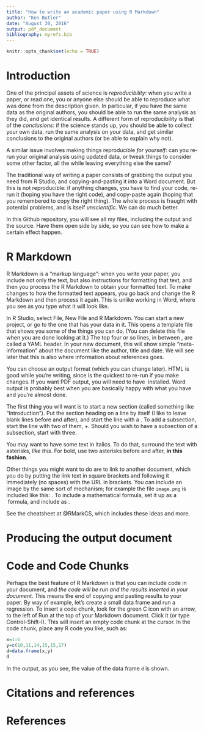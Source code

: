 ```yaml
---
title: "How to write an academic paper using R Markdown"
author: "Ken Butler"
date: "August 30, 2016"
output: pdf_document
bibliography: myrefs.bib
---
```


```r
knitr::opts_chunk$set(echo = TRUE)
```

# Introduction

One of the principal assets of science is *reproducibility*: when you write a paper, or read one, you or anyone else should be able to reproduce what was done from the description given. In particular, if you have the same data as the original authors, you should be able to run the same analysis as they did, and get identical results. A different form of reproducibility is that of the *conclusions*: if the science stands up, you should be able to collect your own data, run the same analysis on your data, and get similar conclusions to the original authors (or be able to explain why not).

A similar issue involves making things reproducible *for yourself*: can you re-run your original analysis using updated data, or tweak things to consider some other factor, all the while leaving everything else the same?

The traditional way of writing a paper consists of grabbing the output you need from R Studio, and copying-and-pasting it into a Word document. But this is not reproducible: if anything changes, you have to find your code, re-run it (hoping you have the right code), and copy-paste again (hoping that you remembered to copy the right thing). The whole process is fraught with potential problems, and is itself *unscientific*. We can do much better.

In this Github repository, you will see all my files, including the output and the source. Have them open side by side, so you can see how to make a certain effect happen.

# R Markdown

R Markdown is a "markup language": when you write your paper, you include not only the text, but also instructions for formatting that text, and then you process the R Markdown to obtain your formatted text. To make changes to how the formatted text appears, you go back and change the R Markdown and then process it again. This is unlike working in Word, where you see as you type what it will look like. 

In R Studio, select File, New File and R Markdown. You can start a new project, or go to the one that has your data in it.
This opens a template file that shows you some of the things you can do. (You can delete this file when you are done looking at it.) The top four or so lines, in between \texttt{---}, are called a YAML header. In your new document, this will show simple "meta-information" about the document like the author, title and date. We will see later that this is also where information about references goes. 

You can choose an output format (which you can change later). HTML is good while you're writing, since is the quickest to re-run if you make changes. If you want PDF output, you will need to have \LaTeX\ installed. Word output is probably best when you are basically happy with what you have and you're almost done.

The first thing you will want is to start a new section (called something like "Introduction"). Put the section heading on a line by itself (I like to leave blank lines before and after), and start the line with a \verb+#+. To add a subsection, start the line with two of them, \verb+##+. Should you wish to have a subsection of a subsection, start with three. 

You may want to have some text in italics. To do that, surround the text with asterisks, *like this*. For bold, use two asterisks  before and after, **in this fashion**.

Other things you might want to do are to link to another document, which you do by putting the link text in square brackets and following it immediately (no spaces) with the URL in brackets. You can include an image by the same sort of mechanism; for example the file `image.png` is included like this: \verb+![](image.png)+. To include a mathematical formula, set it up as a \LaTeX\ formula, and include as \verb=$x^2+y^2$=. 

See the cheatsheet at @RMarkCS, which includes these ideas and more.

# Producing the output document



# Code and Code Chunks

Perhaps the best feature of R Markdown is that you can include code in your document, and *the code will be run and the results inserted in your document*. This means the end of copying and pasting results to your paper. By way of example, let's create a small data frame and run a regression. To insert a code chunk, look for the green C icon with an arrow, to the left of Run at the top of your Markdown document. Click it (or type Control-Shift-I). This will insert an empty code chunk at the cursor. In the code chunk, place any R code you like, such as:

```r
x=1:6
y=c(10,11,14,15,15,17)
d=data.frame(x,y)
d
```

In the output, as you see, the value of the data frame `d` is shown.




# Citations and references

# References